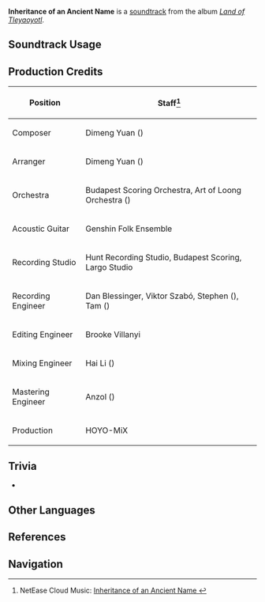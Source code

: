 {{Stub|production credits}}
{{Soundtrack Infobox
|image          = Land of Tleyaoyotl.png
|album          = Land of Tleyaoyotl
|disc           = 1
|number         = 32
|featured       = 
|featured2      = 
|featured3      = 
|featured_disc  = 
|featured_disc2 = 
|featured_disc3 = 
|youtube_id     = TWDvfV4AbsU
|spotify_id     = 1H3kVSe3kt74jZ7tzqplVt
|previous       = Blaze of Fervent Night
|next           = Metaphor for Calamity
}}
'''Inheritance of an Ancient Name''' is a [[soundtrack]] from the album ''[[Land of Tleyaoyotl]]''.

==Soundtrack Usage==
{{Soundtrack Usage
|location          = 
|quest             = Into Eternal Night;;Beneath the Secret Source;;Despair Engulfs the Heavens
|domain            = On the Path to War//Night Kingdom area where friends are gathered
|eventgameplay     = 
|special_displayed = 
|special           = 
|teapot            = 
|mediaoriginal     =
}}
<!--
==Other Arrangements==
{{Files by Category Gallery|Media Using an Unreleased Arrangement of {{subst:#titleparts:{{subst:PAGENAME}}}} Soundtrack}}
-->
==Production Credits==
{| class="wikitable"
! Position
! Staff<ref>NetEase Cloud Music: [https://music.163.com/#/song?id=2635292787 Inheritance of an Ancient Name {{zh|继古述名}}]</ref>
|-
! Composer
| Dimeng Yuan ({{zh|苑迪萌}})
|-
! Arranger
| Dimeng Yuan ({{zh|苑迪萌}})
|-
! Orchestra
| Budapest Scoring Orchestra, Art of Loong Orchestra ({{zh|龙之艺交响乐团}})
|-
! Acoustic Guitar
| Genshin Folk Ensemble
|-
! Recording Studio
| Hunt Recording Studio, Budapest Scoring, Largo Studio
|-
! Recording Engineer
| Dan Blessinger, Viktor Szabó, Stephen ({{zh|黄建雄}}), Tam ({{zh|谭云杰}})
|-
! Editing Engineer
| Brooke Villanyi
|-
! Mixing Engineer
| Hai Li ({{zh|李海}})
|-
! Mastering Engineer
| Anzol ({{zh|鸦雀有声}})
|-
! Production
| HOYO-MiX
|}

<!--
==Gallery==
<gallery>
</gallery>
-->
==Trivia==
* {{Transclude|Natlan (Soundtrack)|AncientNameMotif|section=1}}

==Other Languages==
{{Other Languages
|en       = Inheritance of an Ancient Name
|zhs      = 
|zhs_rm   = 
|zht      = 
|zht_rm   = 
|zh_tl    = 
|ja       = 古の名を継いで
|ja_rm    = Inishie no Na wo Tsuide
|ja_tl    = Inheriting an Ancient Name
}}

==References==
{{Reflist}}

==Navigation==
{{Soundtrack Navbox|Land of Tleyaoyotl}}